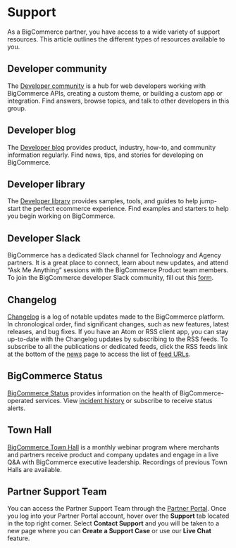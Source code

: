 # Support

 

As a BigCommerce partner, you have access to a wide variety of support resources. This article outlines the different types of resources available to you.

## Developer community

The [Developer community](/community) is a hub for web developers working with BigCommerce APIs, creating a custom theme, or building a custom app or integration. Find answers, browse topics, and talk to other developers in this group.

## Developer blog

The [Developer blog](https://medium.com/bigcommerce-developer-blog) provides product, industry, how-to, and community information regularly. Find news, tips, and stories for developing on BigCommerce. 

## Developer library

The [Developer library](https://developer.bigcommerce.com/dev-library) provides samples, tools, and guides to help jump-start the perfect ecommerce experience. Find examples and starters to help you begin working on BigCommerce.

## Developer Slack

BigCommerce has a dedicated Slack channel for Technology and Agency partners. It is a great place to connect, learn about new updates, and attend “Ask Me Anything” sessions with the BigCommerce Product team members. To join the BigCommerce developer Slack community, fill out this [form](https://docs.google.com/forms/d/e/1FAIpQLSeQApTpd4T9lEX7hPgUjTyoq0vb8UbiCiWseuurJjdMHGBaGQ/viewform). 

## Changelog

[Changelog](/release-notes) is a log of notable updates made to the BigCommerce platform. In chronological order, find significant changes, such as new features, latest releases, and bug fixes. If you have an Atom or RSS client app, you can stay up-to-date with the Changelog updates by subscribing to the RSS feeds. To subscribe to all the publications or dedicated feeds, click the RSS feeds link at the bottom of the [news](https://bcdevchangelog.noticeable.news/) page to access the list of [feed URLs](https://bcdevchangelog.noticeable.news/feeds).

## BigCommerce Status

[BigCommerce Status](https://status.bigcommerce.com/) provides information on the health of BigCommerce-operated services. View [incident history](https://status.bigcommerce.com/history) or subscribe to receive status alerts.

## Town Hall

[BigCommerce Town Hall](https://support.bigcommerce.com/s/article/BigCommerce-Town-Halls) is a monthly webinar program where merchants and partners receive product and company updates and engage in a live Q&A with BigCommerce executive leadership. Recordings of previous Town Halls are available. 

## Partner Support Team

You can access the Partner Support Team through the [Partner Portal](https://partners.bigcommerce.com/English/). Once you log into your Partner Portal account, hover over the **Support** tab located in the top right corner. Select **Contact Support** and you will be taken to a new page where you can **Create a Support Case** or use our **Live Chat** feature.
